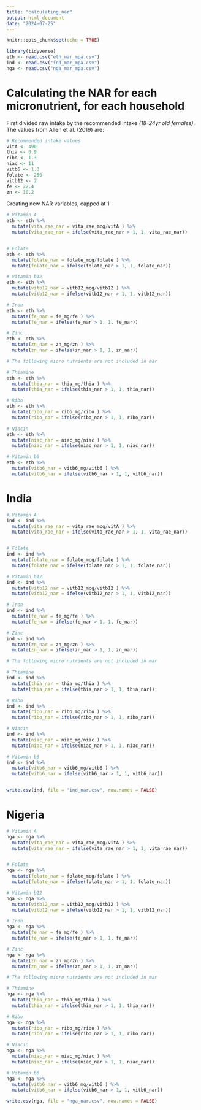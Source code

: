 ```yaml
---
title: "calculating_nar"
output: html_document
date: "2024-07-25"
---
```


```r
knitr::opts_chunk$set(echo = TRUE)
```
```r
library(tidyverse)
eth <- read.csv("eth_mar_mpa.csv")
ind <- read.csv("ind_mar_mpa.csv")
nga <- read.csv("nga_mar_mpa.csv")
```

# Calculating the NAR for each micronutrient, for each household

First divided raw intake by the recommended intake *(18-24yr old females)*. The values from Allen et al. (2019) are:

```r
# Recommended intake values
vitA <- 490
thia <- 0.9
ribo <- 1.3
niac <- 11
vitb6 <- 1.3
folate <- 250
vitb12 <- 2
fe <- 22.4
zn <- 10.2
```

Creating new NAR variables, capped at 1 
```r
# Vitamin A
eth <- eth %>% 
  mutate(vita_rae_nar = vita_rae_mcg/vitA ) %>% 
  mutate(vita_rae_nar = ifelse(vita_rae_nar > 1, 1, vita_rae_nar))


# Folate 
eth <- eth %>% 
  mutate(folate_nar = folate_mcg/folate ) %>% 
  mutate(folate_nar = ifelse(folate_nar > 1, 1, folate_nar))

# Vitamin b12
eth <- eth %>% 
  mutate(vitb12_nar = vitb12_mcg/vitb12 ) %>% 
  mutate(vitb12_nar = ifelse(vitb12_nar > 1, 1, vitb12_nar))

# Iron
eth <- eth %>% 
  mutate(fe_nar = fe_mg/fe ) %>% 
  mutate(fe_nar = ifelse(fe_nar > 1, 1, fe_nar))

# Zinc
eth <- eth %>% 
  mutate(zn_nar = zn_mg/zn ) %>% 
  mutate(zn_nar = ifelse(zn_nar > 1, 1, zn_nar))

# The following micro nutrients are not included in mar 

# Thiamine
eth <- eth %>% 
  mutate(thia_nar = thia_mg/thia ) %>% 
  mutate(thia_nar = ifelse(thia_nar > 1, 1, thia_nar))

# Ribo
eth <- eth %>% 
  mutate(ribo_nar = ribo_mg/ribo ) %>% 
  mutate(ribo_nar = ifelse(ribo_nar > 1, 1, ribo_nar))

# Niacin
eth <- eth %>% 
  mutate(niac_nar = niac_mg/niac ) %>% 
  mutate(niac_nar = ifelse(niac_nar > 1, 1, niac_nar))

# Vitamin b6
eth <- eth %>% 
  mutate(vitb6_nar = vitb6_mg/vitb6 ) %>% 
  mutate(vitb6_nar = ifelse(vitb6_nar > 1, 1, vitb6_nar))


```


# India
```r
# Vitamin A
ind <- ind %>% 
  mutate(vita_rae_nar = vita_rae_mcg/vitA ) %>% 
  mutate(vita_rae_nar = ifelse(vita_rae_nar > 1, 1, vita_rae_nar))


# Folate 
ind <- ind %>% 
  mutate(folate_nar = folate_mcg/folate ) %>% 
  mutate(folate_nar = ifelse(folate_nar > 1, 1, folate_nar))

# Vitamin b12
ind <- ind %>% 
  mutate(vitb12_nar = vitb12_mcg/vitb12 ) %>% 
  mutate(vitb12_nar = ifelse(vitb12_nar > 1, 1, vitb12_nar))

# Iron
ind <- ind %>% 
  mutate(fe_nar = fe_mg/fe ) %>% 
  mutate(fe_nar = ifelse(fe_nar > 1, 1, fe_nar))

# Zinc
ind <- ind %>% 
  mutate(zn_nar = zn_mg/zn ) %>% 
  mutate(zn_nar = ifelse(zn_nar > 1, 1, zn_nar))

# The following micro nutrients are not included in mar 

# Thiamine
ind <- ind %>% 
  mutate(thia_nar = thia_mg/thia ) %>% 
  mutate(thia_nar = ifelse(thia_nar > 1, 1, thia_nar))

# Ribo
ind <- ind %>% 
  mutate(ribo_nar = ribo_mg/ribo ) %>% 
  mutate(ribo_nar = ifelse(ribo_nar > 1, 1, ribo_nar))

# Niacin
ind <- ind %>% 
  mutate(niac_nar = niac_mg/niac ) %>% 
  mutate(niac_nar = ifelse(niac_nar > 1, 1, niac_nar))

# Vitamin b6
ind <- ind %>% 
  mutate(vitb6_nar = vitb6_mg/vitb6 ) %>% 
  mutate(vitb6_nar = ifelse(vitb6_nar > 1, 1, vitb6_nar))


write.csv(ind, file = "ind_nar.csv", row.names = FALSE)

```

# Nigeria
```r
# Vitamin A
nga <- nga %>% 
  mutate(vita_rae_nar = vita_rae_mcg/vitA ) %>% 
  mutate(vita_rae_nar = ifelse(vita_rae_nar > 1, 1, vita_rae_nar))


# Folate 
nga <- nga %>% 
  mutate(folate_nar = folate_mcg/folate ) %>% 
  mutate(folate_nar = ifelse(folate_nar > 1, 1, folate_nar))

# Vitamin b12
nga <- nga %>% 
  mutate(vitb12_nar = vitb12_mcg/vitb12 ) %>% 
  mutate(vitb12_nar = ifelse(vitb12_nar > 1, 1, vitb12_nar))

# Iron
nga <- nga %>% 
  mutate(fe_nar = fe_mg/fe ) %>% 
  mutate(fe_nar = ifelse(fe_nar > 1, 1, fe_nar))

# Zinc
nga <- nga %>% 
  mutate(zn_nar = zn_mg/zn ) %>% 
  mutate(zn_nar = ifelse(zn_nar > 1, 1, zn_nar))

# The following micro nutrients are not included in mar 

# Thiamine
nga <- nga %>% 
  mutate(thia_nar = thia_mg/thia ) %>% 
  mutate(thia_nar = ifelse(thia_nar > 1, 1, thia_nar))

# Ribo
nga <- nga %>% 
  mutate(ribo_nar = ribo_mg/ribo ) %>% 
  mutate(ribo_nar = ifelse(ribo_nar > 1, 1, ribo_nar))

# Niacin
nga <- nga %>% 
  mutate(niac_nar = niac_mg/niac ) %>% 
  mutate(niac_nar = ifelse(niac_nar > 1, 1, niac_nar))

# Vitamin b6
nga <- nga %>% 
  mutate(vitb6_nar = vitb6_mg/vitb6 ) %>% 
  mutate(vitb6_nar = ifelse(vitb6_nar > 1, 1, vitb6_nar))

write.csv(nga, file = "nga_nar.csv", row.names = FALSE)
```


